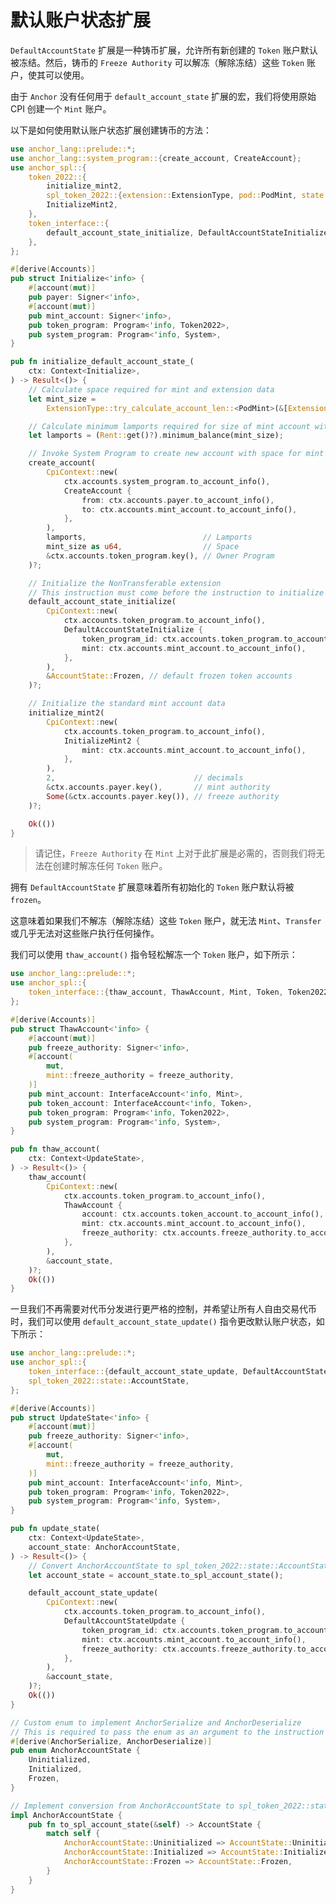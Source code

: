 
# 默认账户状态扩展

`DefaultAccountState` 扩展是一种铸币扩展，允许所有新创建的 `Token` 账户默认被冻结。然后，铸币的 `Freeze Authority` 可以解冻（解除冻结）这些 `Token` 账户，使其可以使用。

<ArticleSection name="初始化铸币账户" id="initializing-the-mint-account" level="h2" />

由于 `Anchor` 没有任何用于 `default_account_state` 扩展的宏，我们将使用原始 CPI 创建一个 `Mint` 账户。

以下是如何使用默认账户状态扩展创建铸币的方法：

```rust
use anchor_lang::prelude::*;
use anchor_lang::system_program::{create_account, CreateAccount};
use anchor_spl::{
    token_2022::{
        initialize_mint2,
        spl_token_2022::{extension::ExtensionType, pod::PodMint, state::AccountState},
        InitializeMint2,
    },
    token_interface::{
        default_account_state_initialize, DefaultAccountStateInitialize, Mint, Token2022,
    },
};

#[derive(Accounts)]
pub struct Initialize<'info> {
    #[account(mut)]
    pub payer: Signer<'info>,
    #[account(mut)]
    pub mint_account: Signer<'info>,
    pub token_program: Program<'info, Token2022>,
    pub system_program: Program<'info, System>,
}

pub fn initialize_default_account_state_(
    ctx: Context<Initialize>,
) -> Result<()> {
    // Calculate space required for mint and extension data
    let mint_size =
        ExtensionType::try_calculate_account_len::<PodMint>(&[ExtensionType::DefaultAccountState])?;

    // Calculate minimum lamports required for size of mint account with extensions
    let lamports = (Rent::get()?).minimum_balance(mint_size);

    // Invoke System Program to create new account with space for mint and extension data
    create_account(
        CpiContext::new(
            ctx.accounts.system_program.to_account_info(),
            CreateAccount {
                from: ctx.accounts.payer.to_account_info(),
                to: ctx.accounts.mint_account.to_account_info(),
            },
        ),
        lamports,                          // Lamports
        mint_size as u64,                  // Space
        &ctx.accounts.token_program.key(), // Owner Program
    )?;

    // Initialize the NonTransferable extension
    // This instruction must come before the instruction to initialize the mint data
    default_account_state_initialize(
        CpiContext::new(
            ctx.accounts.token_program.to_account_info(),
            DefaultAccountStateInitialize {
                token_program_id: ctx.accounts.token_program.to_account_info(),
                mint: ctx.accounts.mint_account.to_account_info(),
            },
        ),
        &AccountState::Frozen, // default frozen token accounts
    )?;

    // Initialize the standard mint account data
    initialize_mint2(
        CpiContext::new(
            ctx.accounts.token_program.to_account_info(),
            InitializeMint2 {
                mint: ctx.accounts.mint_account.to_account_info(),
            },
        ),
        2,                               // decimals
        &ctx.accounts.payer.key(),       // mint authority
        Some(&ctx.accounts.payer.key()), // freeze authority
    )?;

    Ok(())
}
```

> 请记住，`Freeze Authority` 在 `Mint` 上对于此扩展是必需的，否则我们将无法在创建时解冻任何 `Token` 账户。

<ArticleSection name="解冻代币账户" id="thawing-the-token-account" level="h2" />

拥有 `DefaultAccountState` 扩展意味着所有初始化的 `Token` 账户默认将被 `frozen`。

这意味着如果我们不解冻（解除冻结）这些 `Token` 账户，就无法 `Mint`、`Transfer` 或几乎无法对这些账户执行任何操作。

我们可以使用 `thaw_account()` 指令轻松解冻一个 `Token` 账户，如下所示：

```rust
use anchor_lang::prelude::*;
use anchor_spl::{
    token_interface::{thaw_account, ThawAccount, Mint, Token, Token2022}
};

#[derive(Accounts)]
pub struct ThawAccount<'info> {
    #[account(mut)]
    pub freeze_authority: Signer<'info>,
    #[account(
        mut,
        mint::freeze_authority = freeze_authority,
    )]
    pub mint_account: InterfaceAccount<'info, Mint>,
    pub token_account: InterfaceAccount<'info, Token>,
    pub token_program: Program<'info, Token2022>,
    pub system_program: Program<'info, System>,
}

pub fn thaw_account(
    ctx: Context<UpdateState>,
) -> Result<()> {
    thaw_account(
        CpiContext::new(
            ctx.accounts.token_program.to_account_info(),
            ThawAccount {
                account: ctx.accounts.token_account.to_account_info(),
                mint: ctx.accounts.mint_account.to_account_info(),
                freeze_authority: ctx.accounts.freeze_authority.to_account_info(),
            },
        ),
        &account_state,
    )?;
    Ok(())
}
```

<ArticleSection name="更改默认账户状态" id="changing-the-default-account-state" level="h2" />

一旦我们不再需要对代币分发进行更严格的控制，并希望让所有人自由交易代币时，我们可以使用 `default_account_state_update()` 指令更改默认账户状态，如下所示：

```rust
use anchor_lang::prelude::*;
use anchor_spl::{
    token_interface::{default_account_state_update, DefaultAccountStateUpdate, Mint, Token2022}
    spl_token_2022::state::AccountState,   
};

#[derive(Accounts)]
pub struct UpdateState<'info> {
    #[account(mut)]
    pub freeze_authority: Signer<'info>,
    #[account(
        mut,
        mint::freeze_authority = freeze_authority,
    )]
    pub mint_account: InterfaceAccount<'info, Mint>,
    pub token_program: Program<'info, Token2022>,
    pub system_program: Program<'info, System>,
}

pub fn update_state(
    ctx: Context<UpdateState>,
    account_state: AnchorAccountState,
) -> Result<()> {
    // Convert AnchorAccountState to spl_token_2022::state::AccountState
    let account_state = account_state.to_spl_account_state();

    default_account_state_update(
        CpiContext::new(
            ctx.accounts.token_program.to_account_info(),
            DefaultAccountStateUpdate {
                token_program_id: ctx.accounts.token_program.to_account_info(),
                mint: ctx.accounts.mint_account.to_account_info(),
                freeze_authority: ctx.accounts.freeze_authority.to_account_info(),
            },
        ),
        &account_state,
    )?;
    Ok(())
}

// Custom enum to implement AnchorSerialize and AnchorDeserialize
// This is required to pass the enum as an argument to the instruction
#[derive(AnchorSerialize, AnchorDeserialize)]
pub enum AnchorAccountState {
    Uninitialized,
    Initialized,
    Frozen,
}

// Implement conversion from AnchorAccountState to spl_token_2022::state::AccountState
impl AnchorAccountState {
    pub fn to_spl_account_state(&self) -> AccountState {
        match self {
            AnchorAccountState::Uninitialized => AccountState::Uninitialized,
            AnchorAccountState::Initialized => AccountState::Initialized,
            AnchorAccountState::Frozen => AccountState::Frozen,
        }
    }
}
```